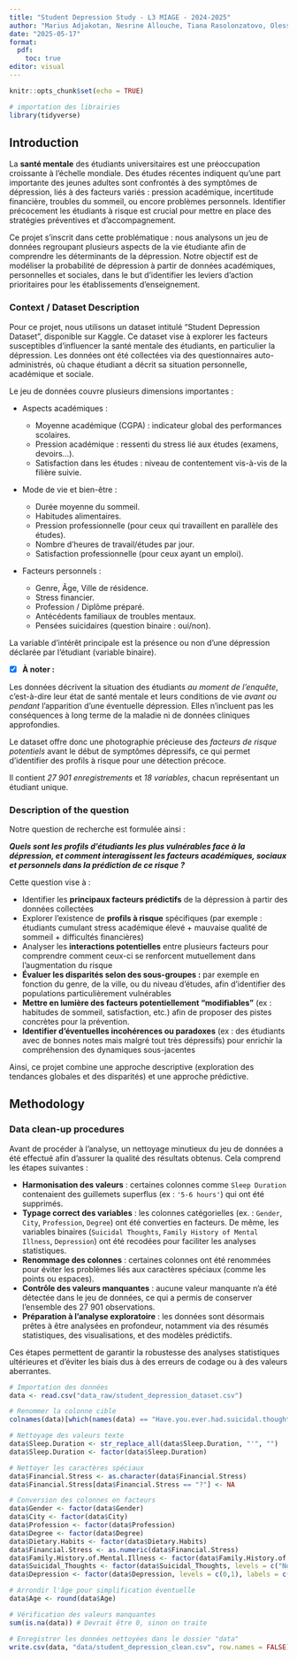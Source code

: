 ```yaml
---
title: "Student Depression Study - L3 MIAGE - 2024-2025"
author: "Marius Adjakotan, Nesrine Allouche, Tiana Rasolonzatovo, Olessya Miroshnichenko"
date: "2025-05-17"
format:
  pdf:
    toc: true
editor: visual
---
```


```r
knitr::opts_chunk$set(echo = TRUE)
```


```r
# importation des librairies
library(tidyverse)
```


## Introduction

La **santé mentale** des étudiants universitaires est une préoccupation croissante à l’échelle mondiale. Des études récentes indiquent qu’une part importante des jeunes adultes sont confrontés à des symptômes de dépression, liés à des facteurs variés : pression académique, incertitude financière, troubles du sommeil, ou encore problèmes personnels. Identifier précocement les étudiants à risque est crucial pour mettre en place des stratégies préventives et d'accompagnement.

Ce projet s'inscrit dans cette problématique : nous analysons un jeu de données regroupant plusieurs aspects de la vie étudiante afin de comprendre les déterminants de la dépression. Notre objectif est de modéliser la probabilité de dépression à partir de données académiques, personnelles et sociales, dans le but d'identifier les leviers d’action prioritaires pour les établissements d’enseignement.

### Context / Dataset Description

Pour ce projet, nous utilisons un dataset intitulé “Student Depression Dataset”, disponible sur Kaggle. Ce dataset vise à explorer les facteurs susceptibles d’influencer la santé mentale des étudiants, en particulier la dépression. Les données ont été collectées via des questionnaires auto-administrés, où chaque étudiant a décrit sa situation personnelle, académique et sociale.

Le jeu de données couvre plusieurs dimensions importantes :

* Aspects académiques :

    + Moyenne académique (CGPA) : indicateur global des performances scolaires.
    + Pression académique : ressenti du stress lié aux études (examens, devoirs…).
    + Satisfaction dans les études : niveau de contentement vis-à-vis de la filière suivie.

* Mode de vie et bien-être :

    + Durée moyenne du sommeil.
    + Habitudes alimentaires.
    + Pression professionnelle (pour ceux qui travaillent en parallèle des études).
    + Nombre d’heures de travail/études par jour.
    + Satisfaction professionnelle (pour ceux ayant un emploi).

* Facteurs personnels :

    + Genre, Âge, Ville de résidence.
    + Stress financier.
    + Profession / Diplôme préparé.
    + Antécédents familiaux de troubles mentaux.
    + Pensées suicidaires (question binaire : oui/non).


La variable d’intérêt principale est la présence ou non d’une dépression déclarée par l’étudiant (variable binaire).

- [x] **À noter :**

Les données décrivent la situation des étudiants *au moment de l’enquête*, c’est-à-dire leur état de santé mentale et leurs conditions de vie *avant ou pendant* l’apparition d’une éventuelle dépression. Elles n'incluent pas les conséquences à long terme de la maladie ni de données cliniques approfondies.

Le dataset offre donc une photographie précieuse des *facteurs de risque potentiels* avant le début de symptômes dépressifs, ce qui permet d’identifier des profils à risque pour une détection précoce.

Il contient *27 901 enregistrements* et *18 variables*, chacun représentant un étudiant unique.

### Description of the question

Notre question de recherche est formulée ainsi :

***Quels sont les profils d’étudiants les plus vulnérables face à la dépression, et comment interagissent les facteurs académiques, sociaux et personnels dans la prédiction de ce risque ?***

Cette question vise à :

* Identifier les **principaux facteurs prédictifs** de la dépression à partir des données collectées
* Explorer l’existence de **profils à risque** spécifiques (par exemple : étudiants cumulant stress académique élevé + mauvaise qualité de sommeil + difficultés financières)
* Analyser les **interactions potentielles** entre plusieurs facteurs pour comprendre comment ceux-ci se renforcent mutuellement dans l’augmentation du risque
* **Évaluer les disparités selon des sous-groupes :** par exemple en fonction du genre, de la ville, ou du niveau d’études, afin d’identifier des populations particulièrement vulnérables
* **Mettre en lumière des facteurs potentiellement “modifiables”** (ex : habitudes de sommeil, satisfaction, etc.) afin de proposer des pistes concrètes pour la prévention.
* **Identifier d’éventuelles incohérences ou paradoxes** (ex : des étudiants avec de bonnes notes mais malgré tout très dépressifs) pour enrichir la compréhension des dynamiques sous-jacentes

Ainsi, ce projet combine une approche descriptive (exploration des tendances globales et des disparités) et une approche prédictive.

## Methodology

### Data clean-up procedures

Avant de procéder à l'analyse, un nettoyage minutieux du jeu de données a été effectué afin d'assurer la qualité des résultats obtenus. Cela comprend les étapes suivantes :

- **Harmonisation des valeurs** : certaines colonnes comme `Sleep Duration` contenaient des guillemets superflus (ex : `'5-6 hours'`) qui ont été supprimés.
- **Typage correct des variables** : les colonnes catégorielles (ex. : `Gender`, `City`, `Profession`, `Degree`) ont été converties en facteurs. De même, les variables binaires (`Suicidal Thoughts`, `Family History of Mental Illness`, `Depression`) ont été recodées pour faciliter les analyses statistiques.
- **Renommage des colonnes** : certaines colonnes ont été renommées pour éviter les problèmes liés aux caractères spéciaux (comme les points ou espaces).
- **Contrôle des valeurs manquantes** : aucune valeur manquante n’a été détectée dans le jeu de données, ce qui a permis de conserver l’ensemble des 27 901 observations.
- **Préparation à l’analyse exploratoire** : les données sont désormais prêtes à être analysées en profondeur, notamment via des résumés statistiques, des visualisations, et des modèles prédictifs.

Ces étapes permettent de garantir la robustesse des analyses statistiques ultérieures et d'éviter les biais dus à des erreurs de codage ou à des valeurs aberrantes.

```r

# Importation des données
data <- read.csv("data_raw/student_depression_dataset.csv")

# Renommer la colonne cible
colnames(data)[which(names(data) == "Have.you.ever.had.suicidal.thoughts..")] <- "Suicidal_Thoughts"

# Nettoyage des valeurs texte
data$Sleep.Duration <- str_replace_all(data$Sleep.Duration, "'", "")
data$Sleep.Duration <- factor(data$Sleep.Duration)

# Nettoyer les caractères spéciaux
data$Financial.Stress <- as.character(data$Financial.Stress)
data$Financial.Stress[data$Financial.Stress == "?"] <- NA

# Conversion des colonnes en facteurs
data$Gender <- factor(data$Gender)
data$City <- factor(data$City)
data$Profession <- factor(data$Profession)
data$Degree <- factor(data$Degree)
data$Dietary.Habits <- factor(data$Dietary.Habits)
data$Financial.Stress <- as.numeric(data$Financial.Stress)
data$Family.History.of.Mental.Illness <- factor(data$Family.History.of.Mental.Illness, levels = c("No", "Yes"))
data$Suicidal_Thoughts <- factor(data$Suicidal_Thoughts, levels = c("No", "Yes"))
data$Depression <- factor(data$Depression, levels = c(0,1), labels = c("Non", "Oui"))

# Arrondir l'âge pour simplification éventuelle
data$Age <- round(data$Age)

# Vérification des valeurs manquantes
sum(is.na(data)) # Devrait être 0, sinon on traite

# Enregistrer les données nettoyées dans le dossier "data"
write.csv(data, "data/student_depression_clean.csv", row.names = FALSE)

```




